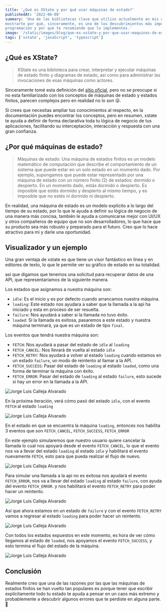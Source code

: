 ```yaml
---
title: '¿Qué es XState y por qué usar máquinas de estado?'
publishedAt: '2022-06-08'
summary: 'Una de las bibliotecas clave que utilizo actualmente en mis desarrollos es XState. En esta pequeña publicación, Quiero
mostrarte por qué, sinceramente, es uno de los descubrimientos más importantes que he hecho recientemente sobre
programación y por qué te recomiendo que lo implementes.'
image: '/static/images/blog/que-es-xstate-y-por-que-usar-maquinas-de-estado/preview.png'
tags: ['xstate', 'javaScript', 'typescript']
---
```


## ¿Qué es XState?

> XState es una biblioteca para crear, interpretar y ejecutar máquinas de estado finito y diagramas de estado, así como para administrar las invocaciones de esas máquinas como actores.

Sinceramente tomé esta definición del [sitio oficial](https://xstate.js.org/), pero no se preocupe si no esta familiarizado con los conceptos de máquinas de estado y estados finitos, parecen complejos pero en realidad no lo son 😜.

Si crees que necesitas ampliar tus conocimientos al respecto, en la documentación puedes encontrar los conceptos, pero en resumen, xstate te ayuda a definir de forma declarativa toda tu lógica de negocio de tus aplicaciones, facilitando su interceptación, interacción y respuesta con una gran confianza.

## ¿Por qué máquinas de estado?

> Máquinas de estado: Una máquina de estados finitos es un modelo matemático de computación que describe el comportamiento de un sistema que puede estar en un solo estado en un momento dado. Por ejemplo, supongamos que puede estar representado por una máquina de estado con un número finito (2) de estados: dormido o despierto. En un momento dado, estás dormido o despierto. Es imposible que estés dormido y despierto al mismo tiempo, y es imposible que no estés ni dormido ni despierto.

En realidad, una máquina de estado es un modelo explícito a lo largo del tiempo de su estado, por lo que le ayuda a definir su lógica de negocio de una manera más concisa, también le ayuda a comunicarse mejor con UI/UX y otros compañeros de equipo que no son desarrolladores, lo que hace que su producto sea más robusto y preparado para el futuro. Creo que lo hace atractivo para mí y darle una oportunidad.

## Visualizador y un ejemplo

Una gran ventaja de xstate es que tiene un visor fantástico en línea y en editores de texto, lo que le permite ver su gráfico de estado en su totalidad.

así que digamos que tenemos una solicitud para recuperar datos de una API, que representaríamos de la siguiente manera.

Los estados que asignamos a nuestra máquina son:

- `idle`: Es el inicio y es por defecto cuando arrancamos nuestra máquina.
- `loading`: Este estado nos ayudara a saber que la llamada a la api ha iniciado y esta en proceso de ser resuelta.
- `failure`: Nos ayudará a saber si la llamada no tuvo éxito.
- `loaded`: Si la llamada es exitosa, pasaremos a este estado y nuestra máquina terminará, ya que es un estado de tipo `final`.

Los eventos que tendrá nuestra máquina son:

- `FETCH`: Nos ayudará a pasar del estado de `idle` al `loading`
- `FETCH_CANCEL`: Nos llevará de vuelta al estado `idle`
- `FETCH_RETRY`: Nos ayudará a volver al estado `loading` cuando estamos en un estado `failure`, un modo de reintento al llamar a la API.
- `FETCH_SUCCESS`: Pasar del estado de `loading` al estado `loaded`, como una forma de terminar la máquina con éxito.
- `FETCH_ERROR`: Pasar del estado de `loading` al estado `failure`, esto sucede si hay un error en la llamada a la API.

<Image
  alt="Jorge Luis Calleja Alvarado"
  src="/static/images/blog/que-es-xstate-y-por-que-usar-maquinas-de-estado/example_0.png"
  width={155}
  height={65}
  layout="responsive"
  quality="100"
  priority
/>

En la próxima iteración, verá cómo pasó del estado `idle`, con el evento `FETCH` al estado `loading`

<Image
  alt="Jorge Luis Calleja Alvarado"
  src="/static/images/blog/que-es-xstate-y-por-que-usar-maquinas-de-estado/example_1.gif"
  width={155}
  height={65}
  layout="responsive"
  quality="100"
  priority
/>

En el estado en que se encuentra la máquina `loading`, entonces nos habilita 3 eventos que son `FETCH_CANCEL`, `FETCH_SUCCESS`, `FETCH_ERROR`

En este ejemplo simularemos que nuestro usuario quiere cancelar la llamada lo cual nos apoyará desde el evento `FETCH_CANCEL`, lo que el evento nos va a llevar del estado `loading` al estado `idle` y habilitará el evento nuevamente `FETCH`, esto para que pueda realizar el flujo de nuevo.

<Image
  alt="Jorge Luis Calleja Alvarado"
  src="/static/images/blog/que-es-xstate-y-por-que-usar-maquinas-de-estado/example_3.gif"
  width={155}
  height={65}
  layout="responsive"
  quality="100"
  priority
/>

Para simular una llamada a la api no es exitosa nos ayudará el evento `FETCH_ERROR`, nos va a llevar del estado `loading` al estado `failure`, con ayuda del evento `FETCH_ERROR`. y nos habilitará el evento `FETCH_RETRY` para poder hacer un reintento.

<Image
  alt="Jorge Luis Calleja Alvarado"
  src="/static/images/blog/que-es-xstate-y-por-que-usar-maquinas-de-estado/example_4.gif"
  width={155}
  height={65}
  layout="responsive"
  quality="100"
  priority
/>

Así que ahora estamos en un estado de `failure` y con el evento `FETCH_RETRY` vamos a regresar al estado `loading` para poder hacer un reintento.

<Image
  alt="Jorge Luis Calleja Alvarado"
  src="/static/images/blog/que-es-xstate-y-por-que-usar-maquinas-de-estado/example_5.gif"
  width={155}
  height={65}
  layout="responsive"
  quality="100"
  priority
/>

Con todos los estados expuestos en este momento, es hora de ver cómo llegamos al estado de `loaded`, nos apoyamos el evento `FETCH_SUCCESS`, y esto termina el flujo del estado de la máquina.

<Image
  alt="Jorge Luis Calleja Alvarado"
  src="/static/images/blog/que-es-xstate-y-por-que-usar-maquinas-de-estado/example_2.gif"
  width={155}
  height={65}
  layout="responsive"
  quality="100"
  priority
/>

## Conclusión

Realmente creo que una de las razones por las que las máquinas de estados finitos se han vuelto tan populares es porque tener que escribir explícitamente todo tu estado te ayuda a pensar en un caos más extremo y probablemente a descubrir algunos errores que te perdiste en alguna parte. 🤗
